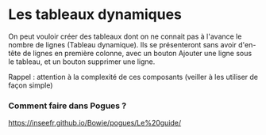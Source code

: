 # Les tableaux dynamiques

On peut vouloir créer des tableaux dont on ne connait pas à l'avance le nombre de lignes (Tableau dynamique). Ils se présenteront sans avoir d'en-tête de lignes en première colonne, avec un bouton Ajouter une ligne sous le tableau, et un bouton supprimer une ligne.

Rappel : attention à la complexité de ces composants (veiller à les utiliser de façon simple)

### Comment faire dans Pogues ?

https://inseefr.github.io/Bowie/pogues/Le%20guide/
